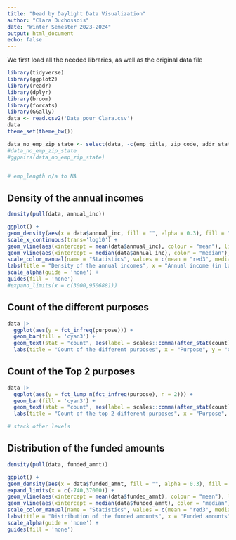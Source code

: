 ```yaml
---
title: "Dead by Daylight Data Visualization"
author: "Clara Duchossois"
date: "Winter Semester 2023-2024"
output: html_document
echo: false
---
```


We first load all the needed libraries, as well as the original data file

```r
library(tidyverse)
library(ggplot2)
library(readr)
library(dplyr)
library(broom)
library(forcats)
library(GGally)
data <- read.csv2('Data_pour_Clara.csv')
data
theme_set(theme_bw())
```

```r
data_no_emp_zip_state <- select(data, -c(emp_title, zip_code, addr_state))
#data_no_emp_zip_state
#ggpairs(data_no_emp_zip_state)


# emp_length n/a to NA
```


## Density of the annual incomes
```r
density(pull(data, annual_inc))

ggplot() +
geom_density(aes(x = data$annual_inc, fill = "", alpha = 0.3), fill = "cyan3") +
scale_x_continuous(trans='log10') +
geom_vline(aes(xintercept = mean(data$annual_inc), colour = "mean"), linewidth = 1) +
geom_vline(aes(xintercept = median(data$annual_inc), color = "median"), linewidth = 0.7) +
scale_color_manual(name = "Statistics", values = c(mean = "red3", median = "navyblue")) +
labs(title = "Density of the annual incomes", x = "Annual income (in log scale)", y ="Density", colour = "Mean") +
scale_alpha(guide = 'none') +
guides(fill = 'none') 
#expand_limits(x = c(3000,9506881))
```

## Count of the different purposes
```r
data |> 
  ggplot(aes(y = fct_infreq(purpose))) +
  geom_bar(fill = 'cyan3') +
  geom_text(stat = "count", aes(label = scales::comma(after_stat(count))), hjust = 'inward') +
  labs(title = "Count of the different purposes", x = "Purpose", y = "Count") 
```

## Count of the Top 2 purposes
```r
data |> 
  ggplot(aes(y = fct_lump_n(fct_infreq(purpose), n = 2))) +
  geom_bar(fill = 'cyan3') +
  geom_text(stat = "count", aes(label = scales::comma(after_stat(count))), hjust = 'inward') +
  labs(title = "Count of the top 2 different purposes", x = "Purpose", y = "Count") 

# stack other levels
```


## Distribution of the funded amounts
```r
density(pull(data, funded_amnt))

ggplot() +
geom_density(aes(x = data$funded_amnt, fill = "", alpha = 0.3), fill = "cyan3") +
expand_limits(x = c(-740,37000)) +
geom_vline(aes(xintercept = mean(data$funded_amnt), colour = "mean"), linewidth = 1) +
geom_vline(aes(xintercept = median(data$funded_amnt), color = "median"), linewidth = 0.7) +
scale_color_manual(name = "Statistics", values = c(mean = "red3", median = "navyblue")) +
labs(title = "Distribution of the funded amounts", x = "Funded amounts", y ="Density", colour = "Mean") +
scale_alpha(guide = 'none') +
guides(fill = 'none')
```








